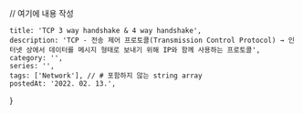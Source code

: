 
// 여기에 내용 작성

    title: 'TCP 3 way handshake & 4 way handshake',
    description: 'TCP - 전송 제어 프로토콜(Transmission Control Protocol) → 인터넷 상에서 데이터를 메시지 형태로 보내기 위해 IP와 함께 사용하는 프로토콜',
    category: '',
    series: '',
    tags: ['Network'], // # 포함하지 않는 string array
    postedAt: '2022. 02. 13.',
}